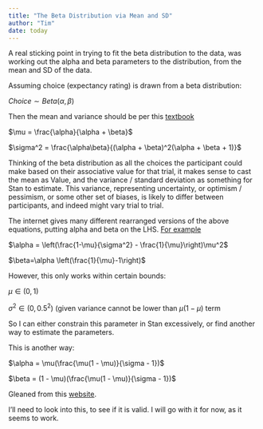 ```yaml
---
title: "The Beta Distribution via Mean and SD"
author: "Tim"
date: today
---
```


A real sticking point in trying to fit the beta distribution to the data, was working out the alpha and beta parameters to the distribution, from the mean and SD of the data.

Assuming choice (expectancy rating) is drawn from a beta distribution:

$Choice \sim Beta(\alpha , \beta)$

Then the mean and variance should be per this [textbook](https://batch.libretexts.org/print/url=https://stats.libretexts.org/Courses/Saint_Mary%27s_College_Notre_Dame/MATH_345__-_Probability_%28Kuter%29/4%3A_Continuous_Random_Variables/4.8%3A_Beta_Distributions.pdf)

$\mu = \frac{\alpha}{\alpha + \beta}$

$\sigma^2 = \frac{\alpha\beta}{(\alpha + \beta)^2(\alpha + \beta + 1)}$

Thinking of the beta distribution as all the choices the participant could make based on their associative value for that trial, it makes sense to cast the mean as Value, and the variance / standard deviation as something for Stan to estimate. This variance, representing uncertainty, or optimism / pessimism, or some other set of biases, is likely to differ between participants, and indeed might vary trial to trial.

The internet gives many different rearranged versions of the above equations, putting alpha and beta on the LHS. [For example](https://stats.stackexchange.com/questions/12232/calculating-the-parameters-of-a-beta-distribution-using-the-mean-and-variance)

$\alpha = \left(\frac{1-\mu}{\sigma^2} - \frac{1}{\mu}\right)\mu^2$

$\beta=\alpha \left(\frac{1}{\mu}-1\right)$

However, this only works within certain bounds:

$\mu \in (0,1)$

$\sigma^2 \in (0,0.5^2)$ (given variance cannot be lower than $\mu(1-\mu)$ term

So I can either constrain this parameter in Stan excessively, or find another way to estimate the parameters.

This is another way:

$\alpha = \mu(\frac{\mu(1 - \mu)}{\sigma - 1})$

$\beta = (1 - \mu)(\frac{\mu(1 - \mu)}{\sigma - 1})$

Gleaned from this [website](http://quantdevel.com/public/CSP2017/ModelingProportionsAndProbabilities.pdf).

I'll need to look into this, to see if it is valid. I will go with it for now, as it seems to work.
